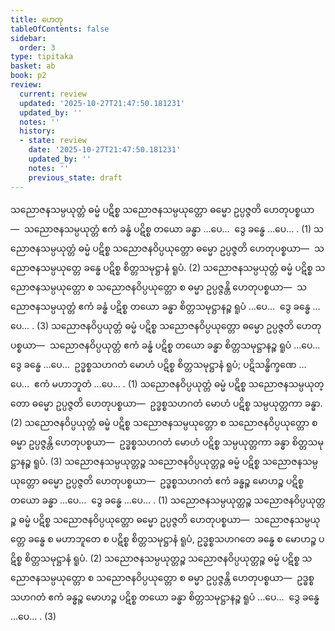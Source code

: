 ```yaml
---
title: ဟေတု
tableOfContents: false
sidebar:
  order: 3
type: tipitaka
basket: ab
book: p2
review:
  current: review
  updated: '2025-10-27T21:47:50.181231'
  updated_by: ''
  notes: ''
  history:
  - state: review
    date: '2025-10-27T21:47:50.181231'
    updated_by: ''
    notes: ''
    previous_state: draft
---
```



<ReviewStatus review={frontmatter.review} showDetails={true} />

<HypothesisAnnotation frontmatter={frontmatter} />

<DynamicBreadcrumb />

<Division number="40" book="p2" e="ch" v="38" p="98">

<Paragraph number="1419" book="p2">
သညောဇနသမ္ပယုတ္တံ ဓမ္မံ ပဋိစ္စ သညောဇနသမ္ပယုတ္တော ဓမ္မော ဥပ္ပဇ္ဇတိ ဟေတုပစ္စယာ—  သညောဇနသမ္ပယုတ္တံ ဧကံ ခန္ဓံ ပဋိစ္စ တယော ခန္ဓာ …ပေ…  ဒွေ ခန္ဓေ …ပေ… . (1)
</Paragraph>

<Paragraph number="1420" book="p2">
သညောဇနသမ္ပယုတ္တံ ဓမ္မံ ပဋိစ္စ သညောဇနဝိပ္ပယုတ္တော ဓမ္မော ဥပ္ပဇ္ဇတိ ဟေတုပစ္စယာ—  သညောဇနသမ္ပယုတ္တေ ခန္ဓေ ပဋိစ္စ စိတ္တသမုဋ္ဌာနံ ရူပံ. (2)
</Paragraph>

<Paragraph number="1421" book="p2">
သညောဇနသမ္ပယုတ္တံ ဓမ္မံ ပဋိစ္စ သညောဇနသမ္ပယုတ္တော စ သညောဇနဝိပ္ပယုတ္တော စ ဓမ္မာ ဥပ္ပဇ္ဇန္တိ ဟေတုပစ္စယာ—  သညောဇနသမ္ပယုတ္တံ ဧကံ ခန္ဓံ ပဋိစ္စ တယော ခန္ဓာ စိတ္တသမုဋ္ဌာနဉ္စ ရူပံ …ပေ…  ဒွေ ခန္ဓေ …ပေ… . (3)
</Paragraph>

</Division>
<Division number="41" book="p2" e="ch" v="38" p="99">

<Paragraph number="1422" book="p2">
သညောဇနဝိပ္ပယုတ္တံ ဓမ္မံ ပဋိစ္စ သညောဇနဝိပ္ပယုတ္တော ဓမ္မော ဥပ္ပဇ္ဇတိ ဟေတုပစ္စယာ—  သညောဇနဝိပ္ပယုတ္တံ ဧကံ ခန္ဓံ ပဋိစ္စ တယော ခန္ဓာ စိတ္တသမုဋ္ဌာနဉ္စ ရူပံ …ပေ…  ဒွေ ခန္ဓေ …ပေ…  ဥဒ္ဓစ္စသဟဂတံ မောဟံ ပဋိစ္စ စိတ္တသမုဋ္ဌာနံ ရူပံ; ပဋိသန္ဓိက္ခဏေ …ပေ…  ဧကံ မဟာဘူတံ …ပေ… . (1)
</Paragraph>

<Paragraph number="1423" book="p2">
သညောဇနဝိပ္ပယုတ္တံ ဓမ္မံ ပဋိစ္စ သညောဇနသမ္ပယုတ္တော ဓမ္မော ဥပ္ပဇ္ဇတိ ဟေတုပစ္စယာ—  ဥဒ္ဓစ္စသဟဂတံ မောဟံ ပဋိစ္စ သမ္ပယုတ္တကာ ခန္ဓာ. (2)
</Paragraph>

<Paragraph number="1424" book="p2">
သညောဇနဝိပ္ပယုတ္တံ ဓမ္မံ ပဋိစ္စ သညောဇနသမ္ပယုတ္တော စ သညောဇနဝိပ္ပယုတ္တော စ ဓမ္မာ ဥပ္ပဇ္ဇန္တိ ဟေတုပစ္စယာ—  ဥဒ္ဓစ္စသဟဂတံ မောဟံ ပဋိစ္စ သမ္ပယုတ္တကာ ခန္ဓာ စိတ္တသမုဋ္ဌာနဉ္စ ရူပံ. (3)
</Paragraph>

</Division>
<Division number="42" book="p2" e="ch" v="38" p="99">

<Paragraph number="1425" book="p2">
သညောဇနသမ္ပယုတ္တဉ္စ သညောဇနဝိပ္ပယုတ္တဉ္စ ဓမ္မံ ပဋိစ္စ သညောဇနသမ္ပယုတ္တော ဓမ္မော ဥပ္ပဇ္ဇတိ ဟေတုပစ္စယာ—  ဥဒ္ဓစ္စသဟဂတံ ဧကံ ခန္ဓဉ္စ မောဟဉ္စ ပဋိစ္စ တယော ခန္ဓာ …ပေ…  ဒွေ ခန္ဓေ …ပေ… . (1)
</Paragraph>

<Paragraph number="1426" book="p2">
သညောဇနသမ္ပယုတ္တဉ္စ သညောဇနဝိပ္ပယုတ္တဉ္စ ဓမ္မံ ပဋိစ္စ သညောဇနဝိပ္ပယုတ္တော ဓမ္မော ဥပ္ပဇ္ဇတိ ဟေတုပစ္စယာ—  သညောဇနသမ္ပယုတ္တေ ခန္ဓေ စ မဟာဘူတေ စ ပဋိစ္စ စိတ္တသမုဋ္ဌာနံ ရူပံ, ဥဒ္ဓစ္စသဟဂတေ ခန္ဓေ စ မောဟဉ္စ ပဋိစ္စ စိတ္တသမုဋ္ဌာနံ ရူပံ. (2)
</Paragraph>

<Paragraph number="1427" book="p2">
သညောဇနသမ္ပယုတ္တဉ္စ သညောဇနဝိပ္ပယုတ္တဉ္စ ဓမ္မံ ပဋိစ္စ သညောဇနသမ္ပယုတ္တော စ သညောဇနဝိပ္ပယုတ္တော စ ဓမ္မာ ဥပ္ပဇ္ဇန္တိ ဟေတုပစ္စယာ—  ဥဒ္ဓစ္စသဟဂတံ ဧကံ ခန္ဓဉ္စ မောဟဉ္စ ပဋိစ္စ တယော ခန္ဓာ စိတ္တသမုဋ္ဌာနဉ္စ ရူပံ …ပေ…  ဒွေ ခန္ဓေ …ပေ… . (3)
</Paragraph>
</Division>